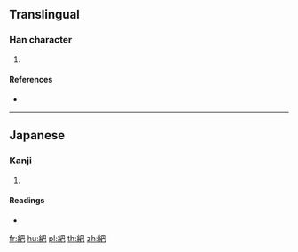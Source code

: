 {{character info/new}}
==Translingual==

===Han character===
{{Han char|rn=120|rad=糸|as=04|sn=10|four=|canj=VFAU}}

# {{defn|Han|sort=糸04}}

====References====
* {{Han ref|kx=0919.171|dkj=27326|hdz=53378.011|uh=7D26|ud=32038}}

----

==Japanese==

===Kanji===
{{ja-kanji|grade=|rs=糸04}}

# {{defn|lang=ja|sort=糸04}}

====Readings====
* {{ja-readings|on=[[は]] (ha)|kun=[[きぬ]] (kinu)|nanori=}}

[[fr:紦]]
[[hu:紦]]
[[pl:紦]]
[[th:紦]]
[[zh:紦]]